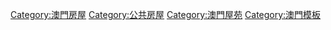 {{Navbox
| name = 澳門社會房屋
| title = [[File:IH Macau.png|20px]] [[澳門社會房屋]]
| bodyclass = hlist

| group1 = 澳門半島
| list1 =  
* [[嘉翠麗大廈]]
* [[台山平民新邨]]
* [[美樂花園大廈]]
* [[濠江花園|濠江花園第3-5座]]
* [[新城市花園|新城市花園第17座]]
* [[美居廣場]]
* [[青洲社屋]]
* [[筷子基社屋|筷子基社屋]]
* [[望廈社屋]]
* [[羅必信夫人大廈]]{{small|（重建中）}}
* [[祐漢新邨|祐漢新邨順利樓]]{{small|（重建中）}}

| group2 = 氹仔
| list2 = 
* [[氹仔平民新邨]]

| group3 = 路環
| list3 = 
* [[石排灣公屋群|石排灣社屋]]

| group4 = 已拆卸

| list4 = {{Navbox subgroup
  |group1 = 澳門半島
  |list1 = 
* [[祈望村]]
* [[巴波沙坊]]
* [[筷子基社屋#快達樓|筷子基平民大廈]]

  | group2 = 路環
  | list2 = 
* [[石排灣屋邨]]
  }}
}}<noinclude>
[[Category:澳門房屋]]
[[Category:公共房屋]]
[[Category:澳門屋苑]]
[[Category:澳門模板]]
</noinclude>
